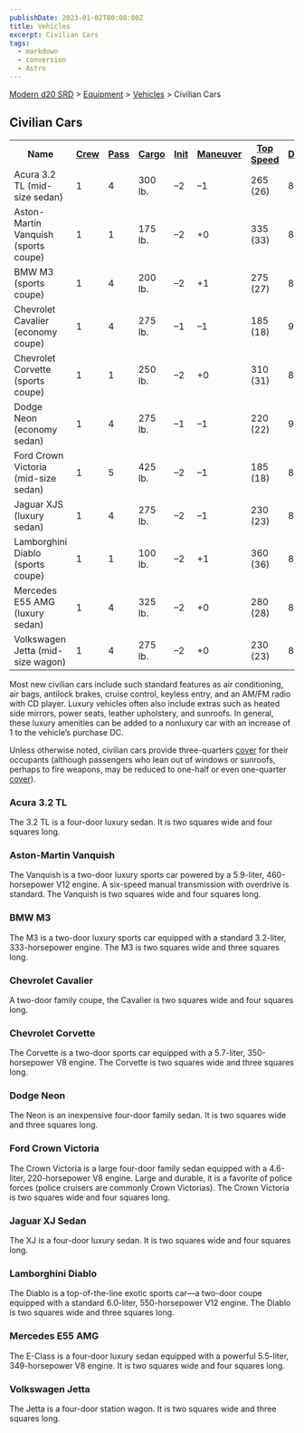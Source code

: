 ```yaml
---
publishDate: 2023-01-02T00:00:00Z
title: Vehicles
excerpt: Civilian Cars
tags:
  - markdown
  - conversion
  - Astro
---
```


[Modern d20 SRD](/#modernD20) > [Equipment](modern-d20-srd-equipment-index) > [Vehicles](modern-d20-srd-equipment-equipment-vehicles) > Civilian Cars

## Civilian Cars


<table> <tr> <th>Name</th> <th><a  href="modern-d20-srd-equipment-equipment-vehicles">Crew</a></th> <th><a  href="modern-d20-srd-equipment-equipment-vehicles">Pass</a></th> <th><a  href="modern-d20-srd-equipment-equipment-vehicles">Cargo</a></th> <th><a  href="modern-d20-srd-equipment-equipment-vehicles">Init</a></th> <th><a  href="modern-d20-srd-equipment-equipment-vehicles">Maneuver</a></th> <th><a  href="modern-d20-srd-equipment-equipment-vehicles">Top Speed</a></th> <th><a  href="modern-d20-srd-equipment-equipment-vehicles">Defense</a></th> <th><a  href="modern-d20-srd-equipment-equipment-vehicles">Hardness</a></th> <th><a  href="modern-d20-srd-equipment-equipment-vehicles">Hit Points</a></th> <th><a  href="modern-d20-srd-equipment-equipment-vehicles">Size</a></th> <th><a  href="modern-d20-srd-equipment-equipment-vehicles">Purchase DC</a></th> <th><a  href="modern-d20-srd-equipment-equipment-vehicles">Restriction</a></th> </tr> <tr><td> Acura 3.2 TL (mid-size sedan)</td><td> 1</td><td> 4</td><td> 300 lb.</td><td> –2</td><td> –1</td><td> 265 (26)</td><td> 8</td><td> 5</td><td> 34</td><td> H</td><td> 29</td><td> Lic (+1) </td></tr> <tr><td> Aston-Martin Vanquish (sports coupe)</td><td> 1</td><td> 1</td><td> 175 lb.</td><td> –2</td><td> +0</td><td> 335 (33)</td><td> 8</td><td> 5</td><td> 34</td><td> H</td><td> 36</td><td> Lic (+1) </td></tr> <tr><td> BMW M3 (sports coupe)</td><td> 1</td><td> 4</td><td> 200 lb.</td><td> –2</td><td> +1</td><td> 275 (27)</td><td> 8</td><td> 5</td><td> 32</td><td> H</td><td> 30</td><td> Lic (+1) </td></tr> <tr><td> Chevrolet Cavalier (economy coupe)</td><td> 1</td><td> 4</td><td> 275 lb.</td><td> –1</td><td> –1</td><td> 185 (18)</td><td> 9</td><td> 5</td><td> 30</td><td> L</td><td> 26</td><td> Lic (+1) </td></tr> <tr><td> Chevrolet Corvette (sports coupe)</td><td> 1</td><td> 1</td><td> 250 lb.</td><td> –2</td><td> +0</td><td> 310 (31)</td><td> 8</td><td> 5</td><td> 32</td><td> H</td><td> 30</td><td> Lic (+1) </td></tr> <tr><td> Dodge Neon (economy sedan)</td><td> 1</td><td> 4</td><td> 275 lb.</td><td> –1</td><td> –1</td><td> 220 (22)</td><td> 9</td><td> 5</td><td> 30</td><td> L</td><td> 26</td><td> Lic (+1) </td></tr> <tr><td> Ford Crown Victoria (mid-size sedan)</td><td> 1</td><td> 5</td><td> 425 lb.</td><td> –2</td><td> –1</td><td> 185 (18)</td><td> 8</td><td> 5</td><td> 34</td><td> H</td><td> 28</td><td> Lic (+1) </td></tr> <tr><td> Jaguar XJS (luxury sedan)</td><td> 1</td><td> 4</td><td> 275 lb.</td><td> –2</td><td> –1</td><td> 230 (23)</td><td> 8</td><td> 5</td><td> 34</td><td> H</td><td> 32</td><td> Lic (+1) </td></tr> <tr><td> Lamborghini Diablo (sports coupe)</td><td> 1</td><td> 1</td><td> 100 lb.</td><td> –2</td><td> +1</td><td> 360 (36)</td><td> 8</td><td> 5</td><td> 34</td><td> H</td><td> 37</td><td> Lic (+1) </td></tr> <tr><td> Mercedes E55 AMG (luxury sedan)</td><td> 1</td><td> 4</td><td> 325 lb.</td><td> –2</td><td> +0</td><td> 280 (28)</td><td> 8</td><td> 5</td><td> 34</td><td> H</td><td> 32</td><td> Lic (+1) </td></tr> <tr><td> Volkswagen Jetta (mid-size wagon)</td><td> 1</td><td> 4</td><td> 275 lb.</td><td> –2</td><td> +0</td><td> 230 (23)</td><td> 8</td><td> 5</td><td> 32</td><td> H</td><td> 28</td><td> Lic (+1) </td></tr></table>


Most new civilian cars include such standard features as air conditioning, air
bags, antilock brakes, cruise control, keyless entry, and an AM/FM radio with
CD player. Luxury vehicles often also include extras such as heated side
mirrors, power seats, leather upholstery, and sunroofs. In general, these
luxury amenities can be added to a nonluxury car with an increase of 1 to the
vehicle’s purchase DC.

Unless otherwise noted, civilian cars provide three-quarters
[cover](modern-d20-srd-combat-cover) for their occupants (although passengers
who lean out of windows or sunroofs, perhaps to fire weapons, may be reduced
to one-half or even one-quarter [cover](modern-d20-srd-combat-cover)).

### Acura 3.2 TL

The 3.2 TL is a four-door luxury sedan. It is two squares wide and four
squares long.

### Aston-Martin Vanquish

The Vanquish is a two-door luxury sports car powered by a 5.9-liter,
460-horsepower V12 engine. A six-speed manual transmission with overdrive is
standard. The Vanquish is two squares wide and four squares long.

### BMW M3

The M3 is a two-door luxury sports car equipped with a standard 3.2-liter,
333-horsepower engine. The M3 is two squares wide and three squares long.

### Chevrolet Cavalier

A two-door family coupe, the Cavalier is two squares wide and four squares
long.

### Chevrolet Corvette

The Corvette is a two-door sports car equipped with a 5.7-liter,
350-horsepower V8 engine. The Corvette is two squares wide and three squares
long.

### Dodge Neon

The Neon is an inexpensive four-door family sedan. It is two squares wide and
three squares long.

### Ford Crown Victoria

The Crown Victoria is a large four-door family sedan equipped with a
4.6-liter, 220-horsepower V8 engine. Large and durable, it is a favorite of
police forces (police cruisers are commonly Crown Victorias). The Crown
Victoria is two squares wide and four squares long.

### Jaguar XJ Sedan

The XJ is a four-door luxury sedan. It is two squares wide and four squares
long.

### Lamborghini Diablo

The Diablo is a top-of-the-line exotic sports car—a two-door coupe equipped
with a standard 6.0-liter, 550-horsepower V12 engine. The Diablo is two
squares wide and three squares long.

### Mercedes E55 AMG

The E-Class is a four-door luxury sedan equipped with a powerful 5.5-liter,
349-horsepower V8 engine. It is two squares wide and four squares long.

### Volkswagen Jetta

The Jetta is a four-door station wagon. It is two squares wide and three
squares long.

